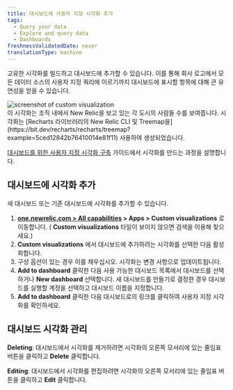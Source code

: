 ```yaml
---
title: 대시보드에 사용자 지정 시각화 추가
tags:
  - Query your data
  - Explore and query data
  - Dashboards
freshnessValidatedDate: never
translationType: machine
---
```


고유한 시각화를 빌드하고 대시보드에 추가할 수 있습니다. 이를 통해 회사 로고에서 모든 데이터 소스의 사용자 지정 쿼리에 이르기까지 대시보드에 표시할 항목에 대해 큰 유연성을 얻을 수 있습니다.

<img title="Custom visualization" alt="screenshot of custom visualization" src="/images/dashboards_screenshot-crop_custom-visualizations-example.webp" />

<figcaption>
  이 시각화는 조직 내에서 New Relic을 보고 있는 각 도시의 사람들 수를 보여줍니다. 시각화는 [Recharts 라이브러리의 New Relic CLI 및 Treemap을](https://bit.dev/recharts/recharts/treemap?example=5ced12842b76410014e81f11) 사용하여 생성되었습니다.
</figcaption>

[대시보드를 위한 사용자 지정 시각화 구축](/docs/new-relic-solutions/build-nr-ui/custom-visualizations/build-visualization) 가이드에서 시각화를 만드는 과정을 설명합니다.

## 대시보드에 시각화 추가

새 대시보드 또는 기존 대시보드에 시각화를 추가할 수 있습니다.

1. <DNT>**[one.newrelic.com &gt; All capabilities](https://one.newrelic.com/all-capabilities) &gt; Apps &gt; Custom visualizations**</DNT> 로 이동합니다. ( <DNT>**Custom visualizations**</DNT> 타일이 보이지 않으면 검색을 이용해 찾으세요.)
2. <DNT>**Custom visualizations**</DNT> 에서 대시보드에 추가하려는 시각화를 선택한 다음 활성화합니다.
3. 구성 옵션이 있는 경우 이를 채우십시오. 시각화는 변경 사항으로 업데이트됩니다.
4. <DNT>**Add to dashboard**</DNT> 클릭한 다음 사용 가능한 대시보드 목록에서 대시보드를 선택하거나 <DNT>**New dashboard**</DNT> 선택합니다. 새 대시보드를 만들기로 결정한 경우 대시보드를 실행할 계정을 선택하고 대시보드 이름을 지정합니다.
5. <DNT>**Add to dashboard**</DNT> 클릭한 다음 대시보드로의 링크를 클릭하여 사용자 지정 시각화를 확인하세요.

## 대시보드 시각화 관리

<DNT>**Deleting**</DNT>: 대시보드에서 시각화를 제거하려면 시각화의 오른쪽 모서리에 있는 줄임표 버튼을 클릭하고 <DNT>**Delete**</DNT> 클릭합니다.

<DNT>**Editing**</DNT>: 대시보드에서 시각화를 편집하려면 시각화의 오른쪽 모서리에 있는 줄임표 버튼을 클릭하고 <DNT>**Edit**</DNT> 클릭합니다.